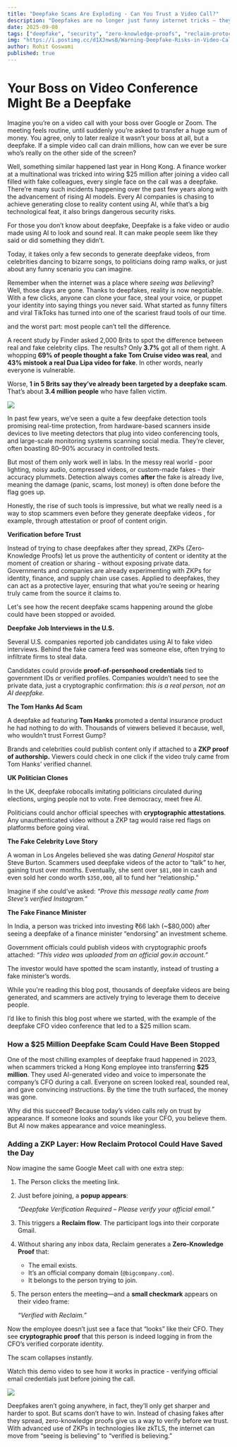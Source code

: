 ```yaml
---
title: "Deepfake Scams Are Exploding - Can You Trust a Video Call?"
description: "Deepfakes are no longer just funny internet tricks — they’re powering multimillion-dollar scams. Here’s how zero-knowledge proofs could add a verification layer to stop them before they happen."
date: 2025-09-08
tags: ["deepfake", "security", "zero-knowledge-proofs", "reclaim-protocol", "identity", "AI"]
img: "https://i.postimg.cc/d1XJnwsB/Warning-Deepfake-Risks-in-Video-Calls.png"
author: Rohit Goswami
published: true
---
```


# Your Boss on Video Conference Might Be a Deepfake

Imagine you’re on a video call with your boss over Google or Zoom. The meeting feels routine, until suddenly you’re asked to transfer a huge sum of money. You agree, only to later realize it wasn’t your boss at all, but a deepfake. If a simple video call can drain millions, how can we ever be sure who’s really on the other side of the screen?

Well, something similar happened last year in Hong Kong. A finance worker at a multinational was tricked into wiring $25 million after joining a video call filled with fake colleagues, every single face on the call was a deepfake. There’re many such incidents happening over the past few years along with the advancement of rising AI models. Every AI companies is chasing to achieve generating close to reality content using AI, while that’s a big technological feat, it also brings dangerous security risks.

For those you don’t know about deepfake, Deepfake is a fake video or audio made using AI to look and sound real. It can make people seem like they said or did something they didn’t.

Today, it takes only a few seconds to generate deepfake videos, from celebrities dancing to bizarre songs, to politicians doing ramp walks, or just about any funny scenario you can imagine.

Remember when the internet was a place where *seeing was believing*? Well, those days are gone. Thanks to deepfakes, reality is now negotiable. With a few clicks, anyone can clone your face, steal your voice, or puppet your identity into saying things you never said. What started as funny filters and viral TikToks has turned into one of the scariest fraud tools of our time.

and the worst part: most people can’t tell the difference.

A recent study by Finder asked 2,000 Brits to spot the difference between real and fake celebrity clips. The results? Only **3.7%** got all of them right. A whopping **69% of people thought a fake Tom Cruise video was real**, and **43% mistook a real Dua Lipa video for fake**. In other words, nearly everyone is vulnerable.

Worse, **1 in 5 Brits say they’ve already been targeted by a deepfake scam**. That’s about **3.4 million people** who have fallen victim.

![](https://i.postimg.cc/GhsrkBZ4/image-3.png)

In past few years, we’ve seen a quite a few deepfake detection tools promising real-time protection, from hardware-based scanners inside devices to live meeting detectors that plug into video conferencing tools, and large-scale monitoring systems scanning social media. They’re clever, often boasting 80–90% accuracy in controlled tests.

But most of them only work well in labs. In the messy real world - poor lighting, noisy audio, compressed videos, or custom-made fakes - their accuracy plummets.  Detection always comes **after** the fake is already live, meaning the damage (panic, scams, lost money) is often done before the flag goes up. 

Honestly, the rise of such tools is impressive, but what we really need is a way to stop scammers even before they generate deepfake videos , for example, through attestation or proof of content origin.

**Verification before Trust**

Instead of trying to chase deepfakes after they spread, ZKPs (Zero-Knowledge Proofs) let us prove the authenticity of content or identity at the moment of creation or sharing - without exposing private data. Governments and companies are already experimenting with ZKPs for identity, finance, and supply chain use cases. Applied to deepfakes, they can act as a protective layer, ensuring that what you’re seeing or hearing truly came from the source it claims to.

Let's see how the recent deepfake scams happening around the globe could have been stopped or avoided.

**Deepfake Job Interviews in the U.S.**

Several U.S. companies reported job candidates using AI to fake video interviews. Behind the fake camera feed was someone else, often trying to infiltrate firms to steal data.

Candidates could provide **proof-of-personhood credentials** tied to government IDs or verified profiles. Companies wouldn’t need to see the private data, just a cryptographic confirmation: *this is a real person, not an AI deepfake.*

**The Tom Hanks Ad Scam**

A deepfake ad featuring **Tom Hanks** promoted a dental insurance product he had nothing to do with. Thousands of viewers believed it because, well, who wouldn’t trust Forrest Gump?

Brands and celebrities could publish content only if attached to a **ZKP proof of authorship.** Viewers could check in one click if the video truly came from Tom Hanks’ verified channel.

**UK Politician Clones**

In the UK, deepfake robocalls imitating politicians circulated during elections, urging people not to vote. Free democracy, meet free AI.

Politicians could anchor official speeches with **cryptographic attestations**. Any unauthenticated video without a ZKP tag would raise red flags on platforms before going viral.

**The Fake Celebrity Love Story** 

A woman in Los Angeles believed she was dating *General Hospital* star Steve Burton. Scammers used deepfake videos of the actor to “talk” to her, gaining trust over months. Eventually, she sent over `$81,000` in cash and even sold her condo worth `$350,000`, all to fund her “relationship.”

Imagine if she could’ve asked: *“Prove this message really came from Steve’s verified Instagram.”*

**The Fake Finance Minister**

In India, a person was tricked into investing ₹66 lakh (~$80,000) after seeing a deepfake of a finance minister “endorsing” an investment scheme.

Government officials could publish videos with cryptographic proofs attached: *“This video was uploaded from an official gov.in account.”*

The investor would have spotted the scam instantly, instead of trusting a fake minister’s words.

While you're reading this blog post, thousands of deepfake videos are being generated, and scammers are actively trying to leverage them to deceive people.

I’d like to finish this blog post where we started, with the example of the deepfake CFO video conference that led to a $25 million scam.

### How a $25 Million Deepfake Scam Could Have Been Stopped

One of the most chilling examples of deepfake fraud happened in 2023, when scammers tricked a Hong Kong employee into transferring **$25 million**. They used AI-generated video and voice to impersonate the company’s CFO during a call. Everyone on screen looked real, sounded real, and gave convincing instructions. By the time the truth surfaced, the money was gone.

Why did this succeed? Because today’s video calls rely on trust by appearance. If someone looks and sounds like your CFO, you believe them. But AI now makes appearance and voice meaningless.

### Adding a ZKP Layer: How Reclaim Protocol Could Have Saved the Day

Now imagine the same Google Meet call with one extra step:

1. The Person clicks the meeting link.
2. Just before joining, a **popup appears**:
    
    *“Deepfake Verification Required – Please verify your official email.”*
    
3. This triggers a  **Reclaim flow**. The participant logs into their corporate Gmail.
4. Without sharing any inbox data, Reclaim generates a **Zero-Knowledge Proof** that:
    - The email exists.
    - It’s an official company domain (`@bigcompany.com`).
    - It belongs to the person trying to join.
5. The person enters the meeting—and a **small checkmark** appears on their video frame:
    
    *“Verified with Reclaim.”*

Now the employee doesn’t just see a face that “looks” like their CFO. They see **cryptographic proof** that this person is indeed logging in from the CFO’s verified corporate identity.

The scam collapses instantly.

Watch this demo video to see how it works in practice - verifying official email credentials just before joining the call.

![](https://media2.giphy.com/media/v1.Y2lkPTc5MGI3NjExanRyZXo3ajY0czlodnAwM3ZmazVoOWpvNHk2Mm1qZmVzZHE3NjVyNiZlcD12MV9pbnRlcm5hbF9naWZfYnlfaWQmY3Q9Zw/M6EibzKIEJwzcWlTx5/giphy.gif)

Deepfakes aren’t going anywhere, in fact, they’ll only get sharper and harder to spot. But scams don’t have to win. Instead of chasing fakes after they spread, zero-knowledge proofs give us a way to verify before we trust. With advanced use of ZKPs in technologies like zkTLS, the internet can move from “seeing is believing” to “verified is believing.”